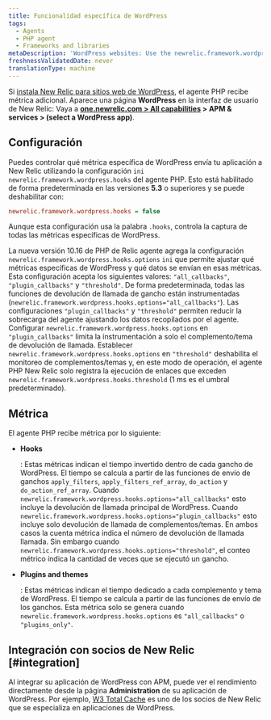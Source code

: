 ```yaml
---
title: Funcionalidad específica de WordPress
tags:
  - Agents
  - PHP agent
  - Frameworks and libraries
metaDescription: 'WordPress websites: Use the newrelic.framework.wordpress.hooks INI setting to capture special metrics for hooks, plugins, and themes with New Relic.'
freshnessValidatedDate: never
translationType: machine
---
```


Si [instala New Relic para sitios web de WordPress](/docs/agents/php-agent/installation/install-php-agent-shared-hosting-service), el agente PHP recibe métrica adicional. Aparece una página <DoNotTranslate>**WordPress**</DoNotTranslate> en la interfaz de usuario de New Relic: Vaya a <DoNotTranslate>**[one.newrelic.com > All capabilities](https://one.newrelic.com/all-capabilities) > APM & services > (select a WordPress app)**</DoNotTranslate>.

## Configuración

Puedes controlar qué métrica específica de WordPress envía tu aplicación a New Relic utilizando la configuración `ini` `newrelic.framework.wordpress.hooks` del agente PHP. Esto está habilitado de forma predeterminada en las versiones <DoNotTranslate>**5.3**</DoNotTranslate> o superiores y se puede deshabilitar con:

```ini
newrelic.framework.wordpress.hooks = false
```

Aunque esta configuración usa la palabra `.hooks`, controla la captura de todas las métricas específicas de WordPress.

La nueva versión 10.16 de PHP de Relic agente agrega la configuración `newrelic.framework.wordpress.hooks.options` `ini` que permite ajustar qué métricas específicas de WordPress y qué datos se envían en esas métricas. Esta configuración acepta los siguientes valores: `"all_callbacks"`, `"plugin_callbacks"` y `"threshold"`. De forma predeterminada, todas las funciones de devolución de llamada de gancho están instrumentadas (`newrelic.framework.wordpress.hooks.options="all_callbacks"`). Las configuraciones `"plugin_callbacks"` y `"threshold"` permiten reducir la sobrecarga del agente ajustando los datos recopilados por el agente. Configurar `newrelic.framework.wordpress.hooks.options` en `"plugin_callbacks"` limita la instrumentación a solo el complemento/tema de devolución de llamada. Establecer `newrelic.framework.wordpress.hooks.options` en `"threshold"` deshabilita el monitoreo de complementos/temas y, en este modo de operación, el agente PHP New Relic solo registra la ejecución de enlaces que exceden `newrelic.framework.wordpress.hooks.threshold` (1 ms es el umbral predeterminado).

## Métrica

El agente PHP recibe métrica por lo siguiente:

* <DoNotTranslate>**Hooks**</DoNotTranslate>

  : Estas métricas indican el tiempo invertido dentro de cada gancho de WordPress. El tiempo se calcula a partir de las funciones de envío de ganchos `apply_filters`, `apply_filters_ref_array`, `do_action` y `do_action_ref_array`. Cuando `newrelic.framework.wordpress.hooks.options="all_callbacks"` esto incluye la devolución de llamada principal de WordPress. Cuando `newrelic.framework.wordpress.hooks.options="plugin_callbacks"` esto incluye solo devolución de llamada de complementos/temas. En ambos casos la cuenta métrica indica el número de devolución de llamada llamada. Sin embargo cuando `newrelic.framework.wordpress.hooks.options="threshold"`, el conteo métrico indica la cantidad de veces que se ejecutó un gancho.

* <DoNotTranslate>**Plugins and themes**</DoNotTranslate>

  : Estas métricas indican el tiempo dedicado a cada complemento y tema de WordPress. El tiempo se calcula a partir de las funciones de envío de los ganchos. Esta métrica solo se genera cuando `newrelic.framework.wordpress.hooks.options` es `"all_callbacks"` o `"plugins_only"`.

## Integración con socios de New Relic [#integration]

Al integrar su aplicación de WordPress con APM, puede ver el rendimiento directamente desde la página <DoNotTranslate>**Administration**</DoNotTranslate> de su aplicación de WordPress. Por ejemplo, [W3 Total Cache](https://newrelic.com/blog/best-practices/web-performance-optimization-automation) es uno de los socios de New Relic que se especializa en aplicaciones de WordPress.